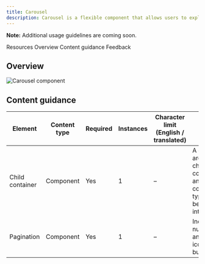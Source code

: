 ```yaml
---
title: Carousel
description: Carousel is a flexible component that allows users to explore a large amount of content within a limited viewing area.
---
```



<ComponentDescription name="Carousel" type="ui" />

<InlineNotification>

**Note:** Additional usage guidelines are coming soon.

</InlineNotification>

<AnchorLinks>

<AnchorLink>Resources</AnchorLink>
<AnchorLink>Overview</AnchorLink>
<AnchorLink>Content guidance</AnchorLink>
<AnchorLink>Feedback</AnchorLink>  

</AnchorLinks>

<ResourceLinks name="Carousel" type="ui" />

## Overview

<Row>
<Column colMd={6} colLg={8}>

![Carousel component](../../images/component/carousel/carousel-overview.png)

</Column>
</Row>

## Content guidance

| Element             | Content type  | Required | Instances | Character limit <br/>(English / translated) | Notes                   |
| --------------------| ------------- | -------- | --------- | ------------------------------------------- | ------------------------|
| Child container     | Component     | Yes      | 1         |      –                                      | A container area that child components and other content types can be passed into. |
| Pagination          | Component     | Yes      | 1         |      –                                      | Includes numbering and arrow icon buttons.     |


<ComponentFooter name="Carousel" type="ui" />

